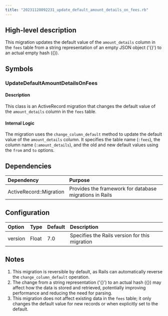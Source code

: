 ```yaml
---
title: "20231128092231_update_default_amount_details_on_fees.rb"
---
```


## High-level description
This migration updates the default value of the `amount_details` column in the `fees` table from a string representation of an empty JSON object ('{}') to an actual empty hash ({}).

## Symbols

### UpdateDefaultAmountDetailsOnFees
#### Description
This class is an ActiveRecord migration that changes the default value of the `amount_details` column in the `fees` table.

#### Internal Logic
The migration uses the `change_column_default` method to update the default value of the `amount_details` column. It specifies the table name (`:fees`), the column name (`:amount_details`), and the old and new default values using the `from` and `to` options.

## Dependencies
| Dependency | Purpose |
|:-----------|:--------|
| ActiveRecord::Migration | Provides the framework for database migrations in Rails |

## Configuration
| Option | Type | Default | Description |
|:-------|:-----|:--------|:------------|
| version | Float | 7.0 | Specifies the Rails version for this migration |

## Notes
1. This migration is reversible by default, as Rails can automatically reverse the `change_column_default` operation.
2. The change from a string representation ('{}') to an actual hash ({}) may affect how the data is stored and retrieved, potentially improving performance and reducing the need for parsing.
3. This migration does not affect existing data in the `fees` table; it only changes the default value for new records or when explicitly set to the default.